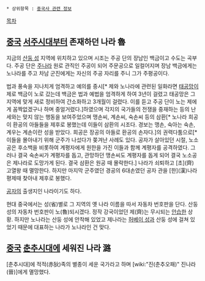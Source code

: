  * 상위항목 : [[중국사 관련 정보]]

[[목차]]
== [[중국]] [[서주]]시대부터 존재하던 나라 魯 ==
지금의 [[산둥 성]] 지역에 위치하고 있으며 시조는 주공 단의 장남인 백금이고 수도는 곡부다. 주공 단은 [[주나라]] 원로 관직인 주공이 되어 주문공으로 일컬어지며 장남 백금에게는 노나라를 주고 차남 군진에게는 자신의 주공 자리를 주니 그가 주평공이다.

법과 풍속을 지나치게 엄격하고 예의를 중시[* 제와 노나라에 관련된 일화라면 [[태공망]]이 제로 백금이 노로 갔는데 백금은 법과 예법을 엄격하게 하여 3년이 걸렸고 태공망은 그 지역에 맞게 새로 정비하여 간소화하고 3개월이 걸렸다. 이를 듣고 주공 단이 노는 제에게 꼼짝없겠구나 하며 중얼거렸다.]하였으며 각지의 국가들의 전쟁을 중재하는 등의 난세와는 맞지 않는 행동을 보여주었으며 맹손씨, 계손씨, 숙손씨 등의 삼환[* 노나라 희공이 환공의 아들들을 제후로 봉했는데 이들이 삼환의 시조다. 경보는 맹손, 숙아는 숙손, 계우는 계손이란 성을 받았다. 희공은 장공의 아들로 환공의 손자다.]의 권력다툼으로[* 이들을 몰아내기 위해 군주가 나섰다가 쫒겨난 사례도 있다. 공자가 살아있던 시절, 노소공은 후소백을 비롯하여 계평자에게 원한을 가진 이들과 함께 계평자를 공격하였다. 그러나 결국 숙손씨가 계평자를 돕고, 관망하던 맹손씨도 계평자를 돕게 되어 결국 노소공은 제나라로 도망가게 된다. 결국 삼환은 원공 때 몰락한다.] 나라가 쇠퇴하고 [초](齊) 고열왕 때 멸망한다. 하지만 마지막 군주였던 경공의 6대손였던 공자 관을 [한](漢)나라 평제때 찾아내 제후로 봉했다.

[[공자]]의 출생지인 나라이기도 하다.

현대 중국에서는 성(省)별로 그 지역의 옛 나라 이름을 따서 자동차 번호판을 단다. 산둥 성의 자동차 번호판이 노(魯)되시겠다. 정작 강국이었던 제(齊)는 무시되는 [[안습]]한 상황. 하지만 노나라는 산둥 성에 안착해 있었고 제나라는 [[허베이 성]]과 산둥 성에 걸쳐 있었기 때문에 대표하는 나라가 노나라인 건 맞다.

== [[중국]] [[춘추시대]]에 세워진 나라 潞 ==
[춘추시대]에 적적(赤狄)족의 별종이 세운 국가라고 하며 [wiki:"진(춘추오패)" 진나라(晉)]에게 멸망했다.

